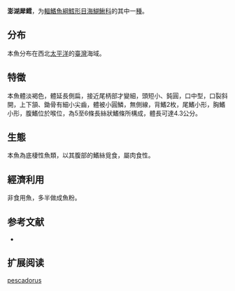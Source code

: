 {{Speciesbox
| name = 澎湖犀鳕
| status = NE
| status_system = IUCN3.1
| image = 
| genus = Bregmaceros
| species = pescadorus
| authority = [[Shen|Shen]], 1960
| synonyms = *''Bregmaceros atlanticus japonicus''<br /><small>Tanaka, 1908</small>
}}

'''澎湖犀鳕'''，为[[輻鰭魚綱|輻鰭魚綱]][[鱈形目|鱈形目]][[海鰗鰍科|海鰗鰍科]]的其中一[[種|種]]。

==分布==
本魚分布在西北[[太平洋|太平洋]]的[[臺灣|臺灣]]海域。

==特徵==
本魚體淡褐色，體延長側扁，接近尾柄部才變細，頭短小、鈍圓，口中型，口裂斜開，上下頷、鋤骨有細小尖齒，體被小圓鱗，無側線，背鰭2枚，尾鰭小形，胸鰭小形，腹鰭位於喉位，為5至6條長絲狀鰭條所構成，體長可達4.3公分。

==生態==
本魚為底棲性魚類，以其腹部的鰭絲覓食，屬肉食性。

==經濟利用==
非食用魚，多半做成魚粉。

== 参考文献 ==
*{{FishBase_species|genus=Bregmaceros|species=pescadorus|year=2011|month=12}}

== 扩展阅读 ==
{{refbegin}}
{{wikispecies-inline|Bregmaceros pescadorus|澎湖犀鳕}}
{{refend}}
{{Taxonbar|from=Q3412574}}

[[Category:犀鳕属|pescadorus]]


{{鳕形目小作品}}